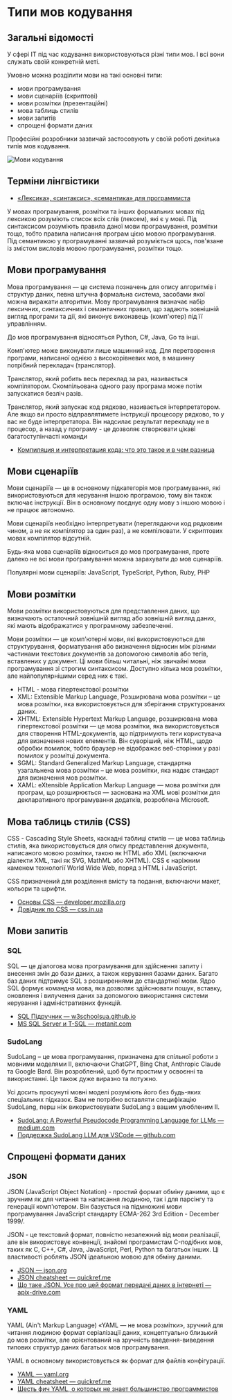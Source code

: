 
# Типи мов кодування

## Загальні відомості

У сфері ІТ під час кодування використовуються різні типи мов. І всі вони служать своїй конкретній меті.

Умовно можна розділити мови на такі основні типи:
- мови програмування
- мови сценаріїв (скриптові)
- мови розмітки (презентаційні)
- мова таблиць стилів
- мови запитів
- cпрощені формати даних

Професійні розробники зазвичай застосовують у своїй роботі декілька типів мов кодування.

![Мови кодування](./assets/language-types.png)

## Терміни лінгвістики

- [«Лексика», «синтаксис», «семантика» для программиста](https://ilyachalov.livejournal.com/278453.html)

<Tabs>
  <TabItem value="Лексика" label="Лексика" default>
    У мовах програмування, розмітки та інших формальних мовах
    під лексикою розуміють список всіх слів (лексем), які є у мові.
  </TabItem>
  <TabItem value="Синтаксис" label="Синтаксис">
    Під синтаксисом розуміють правила даної мови програмування, 
    розмітки тощо, тобто правила написання програм цією мовою програмування.
  </TabItem>
  <TabItem value="Семантика" label="Семантика">
    Під семантикою у програмуванні зазвичай розуміється щось,
    пов'язане із змістом висловів мовою програмування, розмітки тощо.
  </TabItem>
</Tabs>

## Мови програмування

Мова програмування — це система позначень для опису алгоритмів і структур даних,
певна штучна формальна система, засобами якої можна виражати алгоритми. 
Мову програмування визначає набір лексичних, синтаксичних і семантичних правил, 
що задають зовнішній вигляд програми та дії, які виконує виконавець (комп'ютер)
під її управлінням.

До мов програмування відносяться Python, C#, Java, Go та інші.

Комп'ютер може виконувати лише машинний код. 
Для перетворення програми, написаної однією з високорівневих мов, 
в машинну потрібний перекладач (транслятор).

Транслятор, який робить весь переклад за раз, називається компілятором.
Скомпільована одного разу програма може потім запускатися безліч разів.

Транслятор, який запускає код рядково, називається інтерпретатором.
Але якщо ви просто відправлятимете інструкції процесору рядково,
то у вас не буде інтерпретатора. 
Він надсилає результат перекладу не в процесор, а назад у програму - це дозволяє створювати цікаві багатоступінчасті команди

- [Компиляция и интерпретация кода: что это такое и в чем разница](https://ru.hexlet.io/blog/posts/kompilyatsiya-i-interpretatsiya-koda-chto-eto-takoe-i-v-chem-raznitsa)

## Мови сценаріїв

Мови сценаріїв — це в основному підкатегорія мов програмування,
які використовуються для керування іншою програмою, тому він також включає інструкції. 
Він в основному поєднує одну мову з іншою мовою і не працює автономно.

Мови сценаріїв необхідно інтерпретувати (переглядаючи код рядковим чином,
а не як компілятор за один раз), а не компілювати. У скриптових мовах компілятор відсутній.

Будь-яка мова сценаріїв відноситься до мов програмування, 
проте далеко не всі мови програмування можна зарахувати до мов сценаріїв.

Популярні мови сценаріїв: JavaScript, TypeScript, Python, Ruby, PHP

## Мови розмітки

Мови розмітки використовуються для представлення даних, 
що визначають остаточний зовнішній вигляд або зовнішній вигляд даних, 
які мають відображатися у програмному забезпеченні.

Мови розмітки — це комп'ютерні мови, які використовуються для структурування, 
форматування або визначення відносин між різними частинами текстових документів
за допомогою символів або тегів, вставлених у документ.
Ці мови більш читальні, ніж звичайні мови програмування зі строгим синтаксисом. Доступно кілька мов розмітки, але найпопулярнішими серед них є такі.

- HTML - мова гіпертекстової розмітки
- XML: Extensible Markup Language, Розширювана мова розмітки – це мова розмітки, 
  яка використовується для зберігання структурованих даних.
- XHTML: Extensible Hypertext Markup Language, розширювана мова гіпертекстової розмітки —
  це мова розмітки, яка використовується для створення HTML-документів, 
  що підтримують теги користувача для визначення нових елементів. 
  Він суворіший, ніж HTML, щодо обробки помилок, тобто браузер не відображає
  веб-сторінки у разі помилок у розмітці документа.
- SGML: Standard Generalized Markup Language, стандартна узагальнена мова розмітки –
  це мова розмітки, яка надає стандарт для визначення мов розмітки.
- XAML: eXtensible Application Markup Language — мова розмітки для програм,
  що розширюється — заснована на XML мові розмітки для декларативного програмування додатків,
  розроблена Microsoft.

## Mова таблиць стилів (CSS)

CSS - Cascading Style Sheets, каскадні таблиці стилів — це мова таблиць стилів,
яка використовується для опису представлення документа, написаного мовою розмітки,
такою як HTML або XML (включаючи діалекти XML, такі як SVG, MathML або XHTML). 
CSS є наріжним каменем технології World Wide Web, поряд з HTML і JavaScript.

CSS призначений для розділення вмісту та подання, включаючи макет, кольори та шрифти.

- [Основы CSS — developer.mozilla.org](https://developer.mozilla.org/ru/docs/Learn/Getting_started_with_the_web/CSS_basics)
- [Довідник по CSS — css.in.ua](https://css.in.ua/css/properties)

## Мови запитів

### SQL

SQL — це діалогова мова програмування для здійснення запиту і внесення змін до бази даних,
а також керування базами даних. Багато баз даних підтримує SQL з розширеннями
до стандартної мови. Ядро SQL формує командна мова, 
яка дозволяє здійснювати пошук, вставку, оновлення і вилучення даних
за допомогою використання системи керування і адміністративних функцій.

- [SQL Підручник — w3schoolsua.github.io](https://w3schoolsua.github.io/sql/index.html)
- [MS SQL Server и T-SQL — metanit.com](https://metanit.com/sql/sqlserver/)

### SudoLang

SudoLang – це мова програмування, призначена для спільної роботи з мовними моделями ІІ,
включаючи ChatGPT, Bing Chat, Anthropic Claude та Google Bard. 
Він розроблений, щоб бути простим у освоєнні та використанні. 
Це також дуже виразно та потужно.

Усі досить просунуті мовні моделі розуміють його без будь-яких спеціальних підказок.
Вам не потрібно вставляти специфікацію SudoLang, перш ніж використовувати SudoLang
з вашим улюбленим ІІ.

- [SudoLang: A Powerful Pseudocode Programming Language for LLMs — medium.com](https://medium.com/javascript-scene/sudolang-a-powerful-pseudocode-programming-language-for-llms-d64d42aa719b)
- [Поддержка SudoLang LLM для VSCode — github.com](https://github.com/paralleldrive/sudolang-llm-support)

## Спрощені формати даних

### JSON

JSON (JavaScript Object Notation) - простий формат обміну даними, 
що є зручним як для читання та написання людиною,
так і для парсінгу та генерації комп'ютером. 
Він базується на підмножині мови програмування 
JavaScript стандарту ECMA-262 3rd Edition - December 1999/.

JSON - це текстовий формат, повністю незалежний від мови реалізації,
але він використовує конвенції, знайомі програмистам C-подібних мов, 
таких як C, C++, C#, Java, JavaScript, Perl, Python та багатьох інших. 
Ці властивості роблять JSON ідеальною мовою для обміну даними.

- [JSON — json.org](https://www.json.org/json-uk.html)
- [JSON cheatsheet — quickref.me](https://quickref.me/json.html)
- [Що таке JSON. Усе про цей формат передачі даних в інтернеті — apix-drive.com](https://apix-drive.com/ua/blog/useful/scho-take-json)


### YAML

YAML (Ain't Markup Language) «YAML — не мова розмітки»,
зручний для читання людиною формат серіалізації даних, 
концептуально близький до мов розмітки, але орієнтований на зручність 
введення-виведення типових структур даних багатьох мов програмування.

YAML в основному використовується як формат для файлів конфігурації.

- [YAML — yaml.org](https://yaml.org/)
- [YAML cheatsheet — quickref.me](https://quickref.me/yaml.html)
- [Шесть фич YAML, о которых не знает большинство программистов](https://medium.com/nuances-of-programming/шесть-фич-yaml-о-которых-не-знает-большинство-программистов-9d53c45ae80a)
